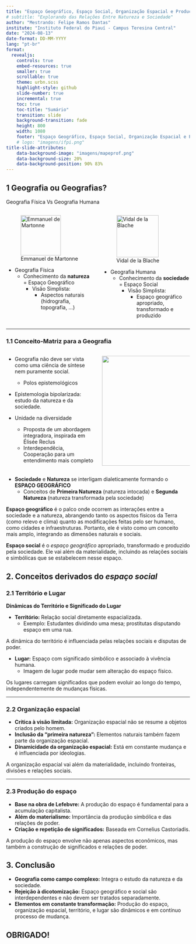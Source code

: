 ```yaml
---
title: "Espaço Geográfico, Espaço Social, Organização Espacial e Produção do Espaço"
# subtitle: "Explorando das Relações Entre Natureza e Sociedade"
author: "Mestrando: Felipe Ramos Dantas"
institute: "Instituto Federal do Piauí - Campus Teresina Central"
date: "2024-08-13"
date-format: DD-MM-YYYY
lang: "pt-br"
format: 
  revealjs:
    controls: true
    embed-resources: true
    smaller: true
    scrollable: true
    theme: urbn.scss
    highlight-style: github
    slide-number: true
    incremental: true
    toc: true
    toc-title: "Sumário"
    transition: slide
    background-transition: fade
    height: 800
    width: 1080
    footer: "Espaço Geográfico, Espaço Social, Organização Espacial e Produção do Espaço | Felipe Dantas"
    # logo: "imagens/ifpi.png"
title-slide-attributes: 
    data-background-image: "imagens/mapeprof.png"
    data-background-size: 20%
    data-background-position: 90% 83%
---
```


## 1 Geografia ou Geografias?

Geografia Física Vs Geografia Humana

:::: {.columns}

::: {.column width=50%}

::: {.fragment}
![Emmanuel de Martonne](./imagens/fotografias/emmanuel_martonne.jpeg){width=110 fig-align="left" #fig-martonne}
:::

- Geografia Física
  - Conhecimento da **natureza** = Espaço Geográfico
    - Visão Simplista:
      - Aspectos naturais (hidrografia, topografia, ...)
:::

::: {.column width="50%"}

::: {.fragment}
![Vidal de la Blache](./imagens/fotografias/vidal_blache.jpg){width=115 fig-align="left" #fig-blache}
:::

- Geografia Humana
  -  Conhecimento da **sociedade** = Espaço Social
     -  Visão Simplista:
        -  Espaço geográfico apropriado, transformado e produzido
:::

::::

---

### 1.1 Conceito-Matriz para a Geografia

:::: {.columns}
::: {.column width="50%"}
- Geografia não deve ser vista como uma ciência de síntese nem puramente social.
  - Polos epistemológicos
- Epistemologia bipolarizada: estudo da natureza e da sociedade.

- Unidade na diversidade
  - Proposta de um abordagem integradora, inspirada em Élisée Reclus
  - Interdependêcia, Cooperação para um entendimento mais completo

:::
::: {.column width="50%"}
::: {.fragment}
![](./imagens/fotografias/elisiee_reclus.jpg){width=300 fig-align="center" #fig-reclus}
:::
:::
::::

- **Sociedade** e **Natureza** se interligam dialeticamente formando o **ESPAÇO GEOGRÁFICO**
  - Conceitos de **Primeira Natureza** (natureza intocada) e **Segunda Natureza** (natureza transformada pela sociedade)

::: {.fragment}
::: callout-important
**Espaço geográfico** é o palco onde ocorrem as interações entre a sociedade e a natureza, abrangendo tanto os aspectos físicos da Terra (como relevo e clima) quanto as modificações feitas pelo ser humano, como cidades e infraestruturas. Portanto, ele é visto como um conceito mais amplo, integrando as dimensões naturais e sociais.
:::
:::

::: {.fragment}
::: callout-important
**Espaço social** é o *espaço geográfico* apropriado, transformado e produzido pela sociedade. Ele vai além da materialidade, incluindo as relações sociais e simbólicas que se estabelecem nesse espaço.
:::
:::

::: {.footer}
:::

## 2. Conceitos derivados do *espaço social*

### 2.1 Território e Lugar

**Dinâmicas do Território e Significado do Lugar**

- **Território:** Relação social diretamente espacializada.
  - Exemplo: Estudantes dividindo uma mesa; prostitutas disputando espaço em uma rua.

::: {.fragment}
::: callout-note
A dinâmica do território é influenciada pelas relações sociais e disputas de poder.
:::
:::

- **Lugar:** Espaço com significado simbólico e associado à vivência humana.
  - Imagem de lugar pode mudar sem alteração do espaço físico.

::: {.fragment}
::: callout-tip
Os lugares carregam significados que podem evoluir ao longo do tempo, independentemente de mudanças físicas.
:::
:::

---

### 2.2 Organização espacial

- **Crítica à visão limitada:** Organização espacial não se resume a objetos criados pelo homem.
- **Inclusão da "primeira natureza":** Elementos naturais também fazem parte da organização espacial.
- **Dinamicidade da organização espacial:** Está em constante mudança e é influenciada por ideologias.

::: {.fragment}
::: callout-important
A organização espacial vai além da materialidade, incluindo fronteiras, divisões e relações sociais.
:::
:::

---

### 2.3 Produção do espaço

- **Base na obra de Lefebvre:** A produção do espaço é fundamental para a acumulação capitalista.
- **Além do materialismo:** Importância da produção simbólica e das relações de poder.
- **Criação e repetição de significados:** Baseada em Cornelius Castoriadis.

::: {.fragment}
::: callout-warning
A produção do espaço envolve não apenas aspectos econômicos, mas também a construção de significados e relações de poder.
:::
:::


## 3. Conclusão

- **Geografia como campo complexo:** Integra o estudo da natureza e da sociedade.
- **Rejeição à dicotomização:** Espaço geográfico e social são interdependentes e não devem ser tratados separadamente.
- **Elementos em constante transformação:** Produção do espaço, organização espacial, território, e lugar são dinâmicos e em contínuo processo de mudança.


## OBRIGADO!
